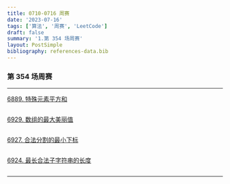 ```yaml
---
title: 0710-0716 周赛
date: '2023-07-16'
tags: ['算法', '周赛', 'LeetCode']
draft: false
summary: '1.第 354 场周赛'
layout: PostSimple
bibliography: references-data.bib
---
```


### 第 354 场周赛

---

[6889. 特殊元素平方和](https://leetcode.cn/problems/sum-of-squares-of-special-elements/)

```js

```

[6929. 数组的最大美丽值](https://leetcode.cn/problems/maximum-beauty-of-an-array-after-applying-operation/)

```js

```

[6927. 合法分割的最小下标](https://leetcode.cn/problems/minimum-index-of-a-valid-split/)

```js

```

[6924. 最长合法子字符串的长度](https://leetcode.cn/problems/length-of-the-longest-valid-substring/)

```js

```

---

